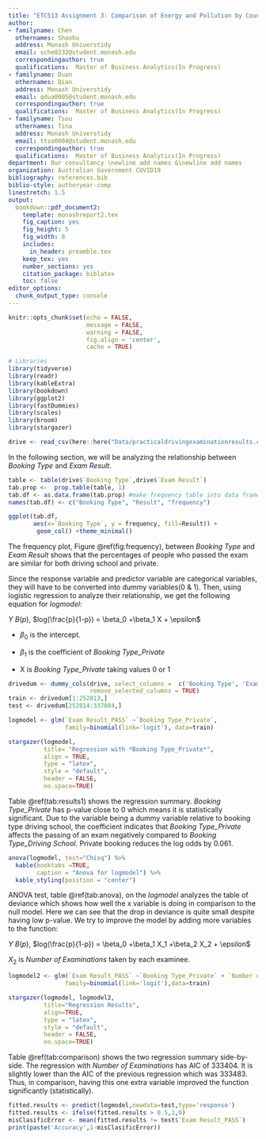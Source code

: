 ```yaml
---
title: "ETC513 Assignment 3: Comparison of Energy and Pollution by Country"
author:
- familyname: Chen
  othernames: Shaohu
  address: Monash Universtidy
  email: sche0232@student.monash.edu
  correspondingauthor: true
  qualifications:  Master of Business Analytics(In Progress)
- familyname: Duan
  othernames: Qian
  address: Monash Universtidy
  email: qdua0005@student.monash.edu
  correspondingauthor: true
  qualifications:  Master of Business Analytics(In Progress)
- familyname: Tsou
  othernames: Tina
  address: Monash Universtidy
  email: ttso0004@student.monash.edu
  correspondingauthor: true
  qualifications:  Master of Business Analytics(In Progress)
department: Our consultancy \newline add names &\newline add names
organization: Australian Government COVID19
bibliography: references.bib
biblio-style: authoryear-comp
linestretch: 1.5
output:
  bookdown::pdf_document2:
    template: monashreport2.tex
    fig_caption: yes
    fig_height: 5
    fig_width: 8
    includes:
      in_header: preamble.tex
    keep_tex: yes
    number_sections: yes
    citation_package: biblatex
    toc: false
editor_options: 
  chunk_output_type: console
---
```

```r
knitr::opts_chunk$set(echo = FALSE, 
                      message = FALSE, 
                      warning = FALSE,
                      fig.align = 'center',
                      cache = TRUE)
```

```r
# Libraries
library(tidyverse)
library(readr)
library(kableExtra)
library(bookdown)
library(ggplot2)
library(fastDummies)
library(scales)
library(broom)
library(stargazer)
```


```r
drive <- read_csv(here::here("Data/practicaldrivingexaminationresults.csv"))
```

\section*{Introduction}




\section*{Step 1}




\section*{Step 2}


\section*{Step 3}

In the following section, we will be analyzing the relationship between *Booking Type* and *Exam Result*. 

```r
table <- table(drive$`Booking Type`,drive$`Exam Result`)
tab.prop <-  prop.table(table, 1)
tab.df <- as.data.frame(tab.prop) #make frequency table into data frame
names(tab.df) <- c("Booking Type", "Result", "frequency")

ggplot(tab.df, 
       aes(x=`Booking Type`, y = frequency, fill=Result)) + 
        geom_col() +theme_minimal()
```

The frequency plot, Figure \@ref(fig:frequency), between *Booking Type* and *Exam Result* shows that the percentages of people who passed the exam are similar for both driving school and private.

Since the response variable and predictor variable are categorical variables, they will have to be converted into dummy variables(0 & 1). Then, using logistic regression to analyze their relationship, we get the following equation for *logmodel*:

$Y ~ B(p)$, $log(\frac{p}{1-p}) = \beta_0 +\beta_1 X + \epsilon$
  
+ $\beta_0$ is the intercept.

+ $\beta_1$ is the coefficient of *Booking Type_Private*

+ X is *Booking Type_Private* taking values 0 or 1

```r
drivedum <- dummy_cols(drive, select_columns =  c('Booking Type', 'Exam Result'),
                       remove_selected_columns = TRUE)
train <- drivedum[1:252813,]
test <- drivedum[252814:337084,]

logmodel <- glm(`Exam Result_PASS` ~`Booking Type_Private`, 
                family=binomial(link='logit'), data=train)
```

```r
stargazer(logmodel,
          title= "Regression with *Booking Type_Private*",
          align = TRUE,
          type = "latex",
          style = "default",
          header = FALSE,
          no.space=TRUE)
```

Table \@ref(tab:results1) shows the regression summary. *Booking Type_Private* has p-value close to 0 which means it is statistically significant. Due to the variable being a dummy variable relative to booking type driving school, the coefficient indicates that *Booking Type_Private* affects the passing of an exam negatively compared to *Booking Type_Driving School*. Private booking reduces the log odds by 0.061.

```r
anova(logmodel, test="Chisq") %>% 
  kable(booktabs =TRUE,
        caption = "Anova for logmodel") %>% 
  kable_styling(position = "center")
```

ANOVA test, table \@ref(tab:anova), on the *logmodel* analyzes the table of deviance which shows how well the x variable is doing in comparison to the null model. Here we can see that the drop in deviance is quite small despite having low p-value. We try to improve the model by adding more variables to the function: 

$Y ~ B(p)$, $log(\frac{p}{1-p}) = \beta_0 +\beta_1 X_1 +\beta_2 X_2 + \epsilon$

$X_2$ is *Number of Examinations* taken by each examinee.

```r
logmodel2 <- glm(`Exam Result_PASS` ~`Booking Type_Private` + `Number of Examinations`,
                family=binomial(link='logit'),data=train)
```

```r
stargazer(logmodel, logmodel2,
          title="Regression Results",
          align=TRUE,
          type = "latex",
          style = "default",
          header = FALSE,
          no.space=TRUE)
```

Table \@ref(tab:comparison) shows the two regression summary side-by-side. The regression with *Number of Examinations* has AIC of 333404. It is slightly lower than the AIC of the previous regression which was 333483. Thus, in comparison, having this one extra variable improved the function significantly (statistically).

```r
fitted.results <- predict(logmodel,newdata=test,type='response')
fitted.results <- ifelse(fitted.results > 0.5,1,0)
misClasificError <- mean(fitted.results != test$`Exam Result_PASS`)
print(paste('Accuracy',1-misClasificError))
```



